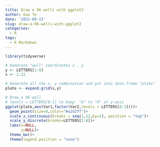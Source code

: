 ```yaml
---
title: Draw a 96 wells with ggplot2
author: Guo Te
date: '2022-09-13'
slug: draw-a-96-wells-with-ggplot2
categories:
  - R
tags:
  - R Markdown
---
```

```r
library(tidyverse)

# Generate "well" coordinates x , y
y <- LETTERS[1:8]
x <- 1:12

# Generate all the x, y combination and put into data.frame "plate"
plate <- expand.grid(x,y)

# Draw a 96-well
# levels = LETTERS[8:1] to keep  "A" to "H" at y-axis
ggplot(plate,aes(Var1,factor(Var2,levels = LETTERS[8:1])))+
  geom_point(size=8,color="#a2d2ff")+
  scale_x_continuous(breaks = seq(1,12,by=1), position = "top")+
  scale_y_discrete(breaks=LETTERS[1:8])+
  labs(x=NULL,
       y=NULL)+
  theme_bw()+
  theme(legend.position = "none")
```

